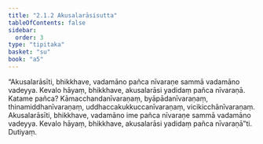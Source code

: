 ```yaml
---
title: "2.1.2 Akusalarāsisutta"
tableOfContents: false
sidebar:
  order: 3
type: "tipitaka"
basket: "su"
book: "a5"
---
```



<DynamicBreadcrumb />

<Division number="52" book="a5" bookNo="16" page="57">

<Paragraph number="326" book="a5">
“Akusalarāsīti, bhikkhave, vadamāno pañca nīvaraṇe sammā vadamāno vadeyya. Kevalo hāyaṃ, bhikkhave, akusalarāsi yadidaṃ pañca nīvaraṇā. Katame pañca? Kāmacchandanīvaraṇaṃ, byāpādanīvaraṇaṃ, thinamiddhanīvaraṇaṃ, uddhaccakukkuccanīvaraṇaṃ, vicikicchānīvaraṇaṃ. Akusalarāsīti, bhikkhave, vadamāno ime pañca nīvaraṇe sammā vadamāno vadeyya. Kevalo hāyaṃ, bhikkhave, akusalarāsi yadidaṃ pañca nīvaraṇā”ti.

</Paragraph>
</Division>

<Paragraph number="327" type="center" book="a5">
Dutiyaṃ.
</Paragraph>